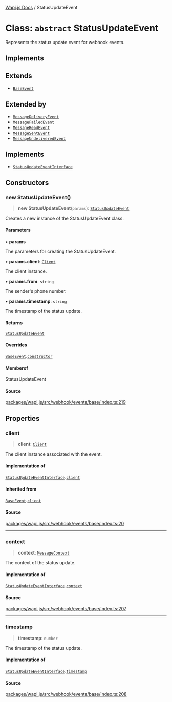 [Wapi.js Docs](../README.mdx) / StatusUpdateEvent

# Class: `abstract` StatusUpdateEvent

Represents the status update event for webhook events.

## Implements

## Extends

- [`BaseEvent`](BaseEvent.mdx)

## Extended by

- [`MessageDeliveryEvent`](MessageDeliveryEvent.mdx)
- [`MessageFailedEvent`](MessageFailedEvent.mdx)
- [`MessageReadEvent`](MessageReadEvent.mdx)
- [`MessageSentEvent`](MessageSentEvent.mdx)
- [`MessageUndeliveredEvent`](MessageUndeliveredEvent.mdx)

## Implements

- [`StatusUpdateEventInterface`](../interfaces/StatusUpdateEventInterface.mdx)

## Constructors

### new StatusUpdateEvent()

> **new StatusUpdateEvent**(`params`): [`StatusUpdateEvent`](StatusUpdateEvent.mdx)

Creates a new instance of the StatusUpdateEvent class.

#### Parameters

• **params**

The parameters for creating the StatusUpdateEvent.

• **params.client**: [`Client`](Client.mdx)

The client instance.

• **params.from**: `string`

The sender's phone number.

• **params.timestamp**: `string`

The timestamp of the status update.

#### Returns

[`StatusUpdateEvent`](StatusUpdateEvent.mdx)

#### Overrides

[`BaseEvent`](BaseEvent.mdx).[`constructor`](BaseEvent.mdx#constructors)

#### Memberof

StatusUpdateEvent

#### Source

[packages/wapi.js/src/webhook/events/base/index.ts:219](https://github.com/sarthakjdev/wapi.js/blob/161a86b914b71fc7ac25ae9ad145786137f3f4f9/packages/wapi.js/src/webhook/events/base/index.ts#L219)

## Properties

### client

> **client**: [`Client`](Client.mdx)

The client instance associated with the event.

#### Implementation of

[`StatusUpdateEventInterface`](../interfaces/StatusUpdateEventInterface.mdx).[`client`](../interfaces/StatusUpdateEventInterface.mdx#client)

#### Inherited from

[`BaseEvent`](BaseEvent.mdx).[`client`](BaseEvent.mdx#client)

#### Source

[packages/wapi.js/src/webhook/events/base/index.ts:20](https://github.com/sarthakjdev/wapi.js/blob/161a86b914b71fc7ac25ae9ad145786137f3f4f9/packages/wapi.js/src/webhook/events/base/index.ts#L20)

***

### context

> **context**: [`MessageContext`](../type-aliases/MessageContext.mdx)

The context of the status update.

#### Implementation of

[`StatusUpdateEventInterface`](../interfaces/StatusUpdateEventInterface.mdx).[`context`](../interfaces/StatusUpdateEventInterface.mdx#context)

#### Source

[packages/wapi.js/src/webhook/events/base/index.ts:207](https://github.com/sarthakjdev/wapi.js/blob/161a86b914b71fc7ac25ae9ad145786137f3f4f9/packages/wapi.js/src/webhook/events/base/index.ts#L207)

***

### timestamp

> **timestamp**: `number`

The timestamp of the status update.

#### Implementation of

[`StatusUpdateEventInterface`](../interfaces/StatusUpdateEventInterface.mdx).[`timestamp`](../interfaces/StatusUpdateEventInterface.mdx#timestamp)

#### Source

[packages/wapi.js/src/webhook/events/base/index.ts:208](https://github.com/sarthakjdev/wapi.js/blob/161a86b914b71fc7ac25ae9ad145786137f3f4f9/packages/wapi.js/src/webhook/events/base/index.ts#L208)
